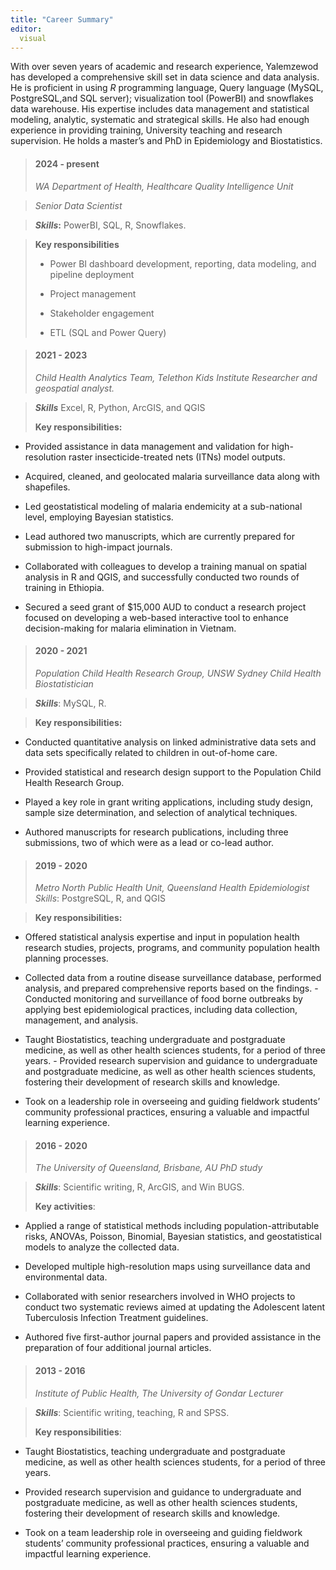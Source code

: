---
title: "Career Summary"
editor: 
  visual 
---

With over seven years of academic and research experience, Yalemzewod has developed a comprehensive skill set in data science and data analysis. He is proficient in using *R* programming language, Query language (MySQL, PostgreSQL,and SQL server); visualization tool (PowerBI) and snowflakes data warehouse. His expertise includes data management and statistical modeling, analytic, systematic and strategical skills. He also had enough experience in providing training, University teaching and research supervision. He holds a master's and PhD in Epidemiology and Biostatistics.

> #### 2024 - present
>
> *WA Department of Health, Healthcare Quality Intelligence Unit*

> *Senior Data Scientist*

> ***Skills*****:** PowerBI, SQL, R, Snowflakes.

> **Key responsibilities**
>
> -    Power BI dashboard development, reporting, data modeling, and pipeline deployment
>
> -    Project management
>
> -   Stakeholder engagement
>
> -   ETL (SQL and Power Query)\

> #### 2021 - 2023
>
> *Child Health Analytics Team,* *Telethon Kids Institute Researcher and geospatial analyst.*

> ***Skills*** Excel, R, Python, ArcGIS, and QGIS
>
> **Key responsibilities:**

-   Provided assistance in data management and validation for high-resolution raster insecticide-treated nets (ITNs) model outputs.

-   Acquired, cleaned, and geolocated malaria surveillance data along with shapefiles.

-   Led geostatistical modeling of malaria endemicity at a sub-national level, employing Bayesian statistics.

-   Lead authored two manuscripts, which are currently prepared for submission to high-impact journals.

-   Collaborated with colleagues to develop a training manual on spatial analysis in R and QGIS, and successfully conducted two rounds of training in Ethiopia.

-   Secured a seed grant of \$15,000 AUD to conduct a research project focused on developing a web-based interactive tool to enhance decision-making for malaria elimination in Vietnam.

> #### 2020 - 2021
>
> *Population Child Health Research Group, UNSW Sydney* *Child Health Biostatistician*

> ***Skills***: MySQL, R.

> **Key responsibilities:**

-   Conducted quantitative analysis on linked administrative data sets and data sets specifically related to children in out-of-home care.

-   Provided statistical and research design support to the Population Child Health Research Group.

-   Played a key role in grant writing applications, including study design, sample size determination, and selection of analytical techniques.

-   Authored manuscripts for research publications, including three submissions, two of which were as a lead or co-lead author.

> #### 2019 - 2020
>
> *Metro North Public Health Unit, Queensland Health* *Epidemiologist* *Skills*: PostgreSQL, R, and QGIS

> **Key responsibilities:**

-   Offered statistical analysis expertise and input in population health research studies, projects, programs, and community population health planning processes.

-   Collected data from a routine disease surveillance database, performed analysis, and prepared comprehensive reports based on the findings. - Conducted monitoring and surveillance of food borne outbreaks by applying best epidemiological practices, including data collection, management, and analysis.

-   Taught Biostatistics, teaching undergraduate and postgraduate medicine, as well as other health sciences students, for a period of three years. - Provided research supervision and guidance to undergraduate and postgraduate medicine, as well as other health sciences students, fostering their development of research skills and knowledge.

-   Took on a leadership role in overseeing and guiding fieldwork students' community professional practices, ensuring a valuable and impactful learning experience.

> #### 2016 - 2020
>
> *The University of Queensland, Brisbane, AU* *PhD study*

> ***Skills***: Scientific writing, R, ArcGIS, and Win BUGS.
>
> **Key activities**:

-   Applied a range of statistical methods including population-attributable risks, ANOVAs, Poisson, Binomial, Bayesian statistics, and geostatistical models to analyze the collected data.

-   Developed multiple high-resolution maps using surveillance data and environmental data.

-   Collaborated with senior researchers involved in WHO projects to conduct two systematic reviews aimed at updating the Adolescent latent Tuberculosis Infection Treatment guidelines.

-   Authored five first-author journal papers and provided assistance in the preparation of four additional journal articles.

> #### 2013 - 2016
>
> *Institute of Public Health, The University of Gondar* *Lecturer*

> ***Skills***: Scientific writing, teaching, R and SPSS.
>
> **Key responsibilities**:

-   Taught Biostatistics, teaching undergraduate and postgraduate medicine, as well as other health sciences students, for a period of three years.

-   Provided research supervision and guidance to undergraduate and postgraduate medicine, as well as other health sciences students, fostering their development of research skills and knowledge.

-   Took on a team leadership role in overseeing and guiding fieldwork students' community professional practices, ensuring a valuable and impactful learning experience.\

